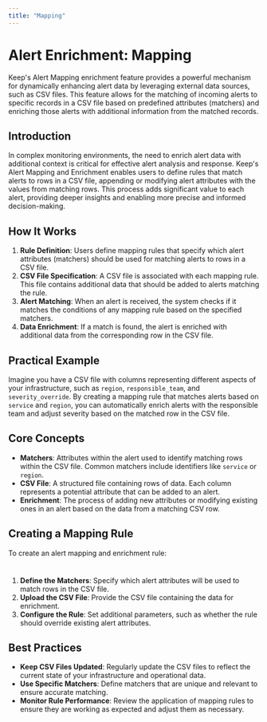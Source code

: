 ```yaml
---
title: "Mapping"
---
```


# Alert Enrichment: Mapping

Keep's Alert Mapping enrichment feature provides a powerful mechanism for dynamically enhancing alert data by leveraging external data sources, such as CSV files. This feature allows for the matching of incoming alerts to specific records in a CSV file based on predefined attributes (matchers) and enriching those alerts with additional information from the matched records.

## Introduction

In complex monitoring environments, the need to enrich alert data with additional context is critical for effective alert analysis and response. Keep's Alert Mapping and Enrichment enables users to define rules that match alerts to rows in a CSV file, appending or modifying alert attributes with the values from matching rows. This process adds significant value to each alert, providing deeper insights and enabling more precise and informed decision-making.

## How It Works

1. **Rule Definition**: Users define mapping rules that specify which alert attributes (matchers) should be used for matching alerts to rows in a CSV file.
2. **CSV File Specification**: A CSV file is associated with each mapping rule. This file contains additional data that should be added to alerts matching the rule.
3. **Alert Matching**: When an alert is received, the system checks if it matches the conditions of any mapping rule based on the specified matchers.
4. **Data Enrichment**: If a match is found, the alert is enriched with additional data from the corresponding row in the CSV file.

## Practical Example

Imagine you have a CSV file with columns representing different aspects of your infrastructure, such as `region`, `responsible_team`, and `severity_override`. By creating a mapping rule that matches alerts based on `service` and `region`, you can automatically enrich alerts with the responsible team and adjust severity based on the matched row in the CSV file.

## Core Concepts

- **Matchers**: Attributes within the alert used to identify matching rows within the CSV file. Common matchers include identifiers like `service` or `region`.
- **CSV File**: A structured file containing rows of data. Each column represents a potential attribute that can be added to an alert.
- **Enrichment**: The process of adding new attributes or modifying existing ones in an alert based on the data from a matching CSV row.

## Creating a Mapping Rule

To create an alert mapping and enrichment rule:

<Frame width="100" height="200">
  <img height="10" src="/images/rule-creation.png" />
</Frame>

1. **Define the Matchers**: Specify which alert attributes will be used to match rows in the CSV file.
2. **Upload the CSV File**: Provide the CSV file containing the data for enrichment.
3. **Configure the Rule**: Set additional parameters, such as whether the rule should override existing alert attributes.

## Best Practices

- **Keep CSV Files Updated**: Regularly update the CSV files to reflect the current state of your infrastructure and operational data.
- **Use Specific Matchers**: Define matchers that are unique and relevant to ensure accurate matching.
- **Monitor Rule Performance**: Review the application of mapping rules to ensure they are working as expected and adjust them as necessary.

<Frame width="100" height="200">
  <img height="10" src="/images/rule-table.png" />
</Frame>
